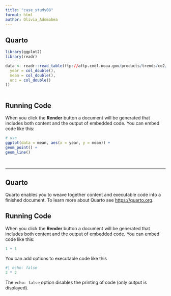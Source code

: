 ```yaml
---
title: "case_study08"
format: html
author: Olivia_Adomabea
---
```

 
## Quarto
 
```r
library(ggplot2)
library(readr)
```
 
```r
data <- readr::read_table(ftp://aftp.cmdl.noaa.gov/products/trends/co2/co2_annmean_mlo.txt, skip = 45, col_names = c("year", "mean", "unc"), cols(
  year = col_double(),
  mean = col_double(),
  unc = col_double()
))
 
```
 
## Running Code
 
When you click the **Render** button a document will be generated that includes both content and the output of embedded code. You can embed code like this:
 
```r
# use
ggplot(data = mean, aes(x = year, y = mean)) +
geom_point() +
geom_line()
 
 
```
---

## Quarto

Quarto enables you to weave together content and executable code into a finished document. To learn more about Quarto see <https://quarto.org>.

## Running Code

When you click the **Render** button a document will be generated that includes both content and the output of embedded code. You can embed code like this:

```r
1 + 1
```

You can add options to executable code like this

```r
#| echo: false
2 * 2
```

The `echo: false` option disables the printing of code (only output is displayed).
